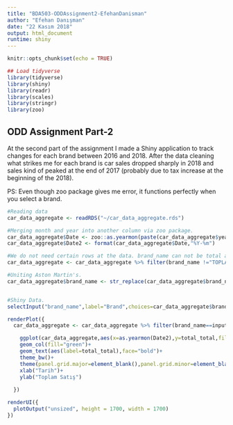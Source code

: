---
title: "BDA503-ODDAssignment2-EfehanDanisman"
author: "Efehan Danışman"
date: "22 Kasım 2018"
output: html_document
runtime: shiny
---

```{r setup, include=FALSE}
knitr::opts_chunk$set(echo = TRUE)
```



```{r start-up}
## Load tidyverse
library(tidyverse)
library(shiny)
library(readr)
library(scales)
library(stringr)
library(zoo)
```

## ODD Assignment Part-2

At the second part of the assignment I made a Shiny application to track changes for each brand between 2016 and 2018. After the data cleaning what strikes me for each brand is car sales dropped sharply in 2018 and sales kind of peaked at the end of 2017 (probably due to tax increase at the beginning of the 2018).  

PS: Even though zoo package gives me error, it functions perfectly when you select a brand.
```{r, shiny analysis}
#Reading data
car_data_aggregate <- readRDS("~/car_data_aggregate.rds")

#Merging month and year into another column via zoo package.
car_data_aggregate$Date <- zoo::as.yearmon(paste(car_data_aggregate$year, car_data_aggregate$month), "%Y %m")
car_data_aggregate$Date2 <- format(car_data_aggregate$Date,"%Y-%m")

#We do not need certain rows at the data. brand_name can not be total and we do not need disclaimer from ODD at the brand_name column.
car_data_aggregate <- car_data_aggregate %>% filter(brand_name !="TOPLAM:" & !str_detect(brand_name,"ODD"))

#Uniting Aston Martin's.
car_data_aggregate$brand_name <- str_replace(car_data_aggregate$brand_name,"ASTON MARTİN","ASTON MARTIN")


#Shiny Data.
selectInput("brand_name",label="Brand",choices=car_data_aggregate$brand_name)

renderPlot({
  car_data_aggregate <- car_data_aggregate %>% filter(brand_name==input$brand_name)

    ggplot(car_data_aggregate,aes(x=as.yearmon(Date2),y=total_total,fill=brand_name))+
    geom_col(fill="green")+
    geom_text(aes(label=total_total),face="bold")+
    theme_bw()+
    theme(panel.grid.major=element_blank(),panel.grid.minor=element_blank(),text = element_text(size=20))+
    xlab("Tarih")+
    ylab("Toplam Satış")
 
  })

renderUI({
  plotOutput("unsized", height = 1700, width = 1700)
})


```


